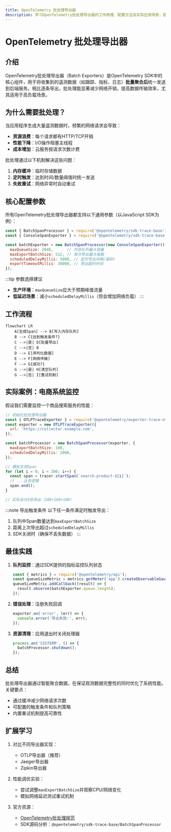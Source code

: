 ```yaml
---
title: OpenTelemetry 批处理导出器
description: 学习OpenTelemetry批处理导出器的工作原理、配置方法及实际应用场景，提升遥测数据导出效率。
---
```


# OpenTelemetry 批处理导出器

## 介绍

OpenTelemetry批处理导出器（Batch Exporters）是OpenTelemetry SDK中的核心组件，用于将收集到的遥测数据（如跟踪、指标、日志）**批量聚合后**统一发送到后端服务。相比逐条导出，批处理能显著减少网络开销，提高数据传输效率，尤其适用于高负载场景。

## 为什么需要批处理？

当应用程序生成大量遥测数据时，频繁的网络请求会导致：
- **资源浪费**：每个请求都有HTTP/TCP开销
- **性能下降**：I/O操作阻塞主线程
- **成本增加**：云服务按请求次数计费

批处理通过以下机制解决这些问题：
1. **内存缓冲**：临时存储数据
2. **定时触发**：达到时间/数量阈值时统一发送
3. **失败重试**：网络异常时自动重试

## 核心配置参数

所有OpenTelemetry批处理导出器都支持以下通用参数（以JavaScript SDK为例）：

```javascript
const { BatchSpanProcessor } = require('@opentelemetry/sdk-trace-base');
const { ConsoleSpanExporter } = require('@opentelemetry/sdk-trace-base');

const batchExporter = new BatchSpanProcessor(new ConsoleSpanExporter(), {
  maxQueueSize: 2048,      // 内存队列最大容量
  maxExportBatchSize: 512, // 单次导出最大条数
  scheduledDelayMillis: 5000, // 定时导出间隔(毫秒)
  exportTimeoutMillis: 30000, // 导出超时时间
});
```

:::tip 参数选择建议
- **生产环境**：`maxQueueSize`应大于预期峰值流量
- **低延迟场景**：减小`scheduledDelayMillis`（但会增加网络负载）
:::

## 工作流程

```mermaid
flowchart LR
    A[生成Span] --> B[写入内存队列]
    B --> C{达到触发条件?}
    C -->|是| D[批量导出]
    C -->|否| B
    D --> E[序列化数据]
    E --> F[网络传输]
    F --> G{成功?}
    G -->|是| H[清空队列]
    G -->|否| I[重试机制]
```

## 实际案例：电商系统监控

假设我们需要监控一个商品搜索服务的性能：

```javascript
// 初始化批处理导出器
const { OTLPTraceExporter } = require('@opentelemetry/exporter-trace-otlp-http');
const exporter = new OTLPTraceExporter({
  url: 'https://collector.example.com',
});

const batchProcessor = new BatchSpanProcessor(exporter, {
  maxExportBatchSize: 100,
  scheduledDelayMillis: 2000,
});

// 模拟生成Span
for (let i = 0; i < 300; i++) {
  const span = tracer.startSpan(`search-product-${i}`);
  // ...业务逻辑
  span.end();
}

// 实际会分3批导出（100+100+100）
```

:::note 导出触发条件
以下任一条件满足时触发导出：
1. 队列中Span数量达到`maxExportBatchSize`
2. 距离上次导出超过`scheduledDelayMillis`
3. SDK关闭时（确保不丢失数据）
:::

## 最佳实践

1. **队列监控**：通过SDK提供的指标监控队列状态
   ```javascript
   const { metrics } = require('@opentelemetry/api');
   const queueSizeMetric = metrics.getMeter('app').createObservableGauge('queue.size');
   queueSizeMetric.addCallback((result) => {
     result.observe(batchExporter.queue.length);
   });
   ```

2. **错误处理**：注册失败回调
   ```javascript
   exporter.on('error', (err) => {
     console.error('导出失败:', err);
   });
   ```

3. **资源清理**：应用退出时关闭处理器
   ```javascript
   process.on('SIGTERM', () => {
     batchProcessor.shutdown();
   });
   ```

## 总结

批处理导出器通过智能聚合数据，在保证观测数据完整性的同时优化了系统性能。关键要点：
- 通过缓冲减少网络请求次数
- 可配置的触发条件和队列策略
- 内置重试机制提高可靠性

## 扩展学习

1. 对比不同导出器实现：
   - OTLP导出器（推荐）
   - Jaeger导出器
   - Zipkin导出器

2. 性能调优实验：
   - 尝试调整`maxExportBatchSize`并观察CPU/网络变化
   - 模拟网络延迟测试重试机制

3. 官方资源：
   - [OpenTelemetry批处理规范](https://github.com/open-telemetry/opentelemetry-specification/blob/main/specification/trace/sdk.md#batching-processor)
   - SDK源码分析：`@opentelemetry/sdk-trace-base/BatchSpanProcessor`